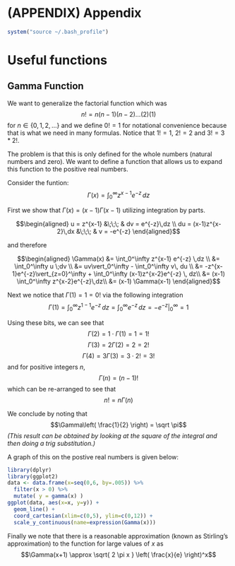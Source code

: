 
# (APPENDIX) Appendix {-}
```r
system("source ~/.bash_profile")
```

# Useful functions
## Gamma Function

We want to generalize the factorial function which was 
$$n! = n(n-1)(n-2)\dots(2)(1)$$
for $n \in \{0, 1, 2, \dots\}$ and we define $0!=1$ for notational convenience because that is what we need in many formulas.  Notice that $1! = 1$, $2!=2$ and $3! = 3 * 2!$.

The problem is that this is only defined for the whole numbers (natural numbers and zero).  We want to define a function that allows us to expand this function to the positive real numbers.

Consider the funtion:
$$\Gamma(x) = \int_0^\infty z^{x-1} e^{-z} \,dz$$

First we show that $\Gamma(x) = (x-1)\Gamma(x-1)$ utilizing integration by parts.

$$\begin{aligned}  
u  = z^{x-1}      &\;\;\;  & dv = e^{-z}\,dz \\
du = (x-1)z^{x-2}\,dx &\;\;\;  & v  = -e^{-z} 
\end{aligned}$$

and therefore

$$\begin{aligned}
\Gamma(x) &= \int_0^\infty z^{x-1} e^{-z} \,dz \\
          &= \int_0^\infty u \;dv \\
          &= uv\vert_0^\infty - \int_0^\infty v\, du \\
          &= -z^{x-1}e^{-z}\vert_{z=0}^\infty + \int_0^\infty (x-1)z^{x-2}e^{-z} \, dz\\
          &= (x-1) \int_0^\infty z^{x-2}e^{-z}\,dz\\
          &= (x-1) \Gamma(x-1)
  \end{aligned}$$

Next we notice that $\Gamma(1) = 1 = 0!$ via the following integration
$$\Gamma(1) = \int_0^\infty z^{1-1}e^{-z}\,dz = \int_0^\infty e^{-z} \,dz = -e^{-z} \vert_0^\infty = 1$$

Using these bits, we can see that 
$$\Gamma(2) = 1\cdot \Gamma(1) = 1 = 1!$$
$$\Gamma(3) = 2 \Gamma(2) = 2 = 2!$$
$$\Gamma(4) = 3 \Gamma(3) = 3 \cdot 2! = 3!$$
and for positive integers $n$,
$$\Gamma(n) = (n-1)!$$
which can be re-arranged to see that
$$n! = n \Gamma(n)$$

We conclude by noting that 
$$\Gamma\left( \frac{1}{2} \right) = \sqrt \pi$$ 
_(This result can be obtained by looking at the square of the integral and then doing a trig substitution.)_

A graph of this on the postive real numbers is given below: 

```r
library(dplyr)
library(ggplot2)
data <- data.frame(x=seq(0,6, by=.005)) %>%
  filter(x > 0) %>%
  mutate( y = gamma(x) )
ggplot(data, aes(x=x, y=y)) +
  geom_line() +
  coord_cartesian(xlim=c(0,5), ylim=c(0,12)) +
  scale_y_continuous(name=expression(Gamma(x)))
```

Finally we note that there is a reasonable approximation (known as Stirling's approximation) to the function for large values of $x$ as
$$\Gamma(x+1) \approx \sqrt{ 2 \pi x } \left( \frac{x}{e} \right)^x$$